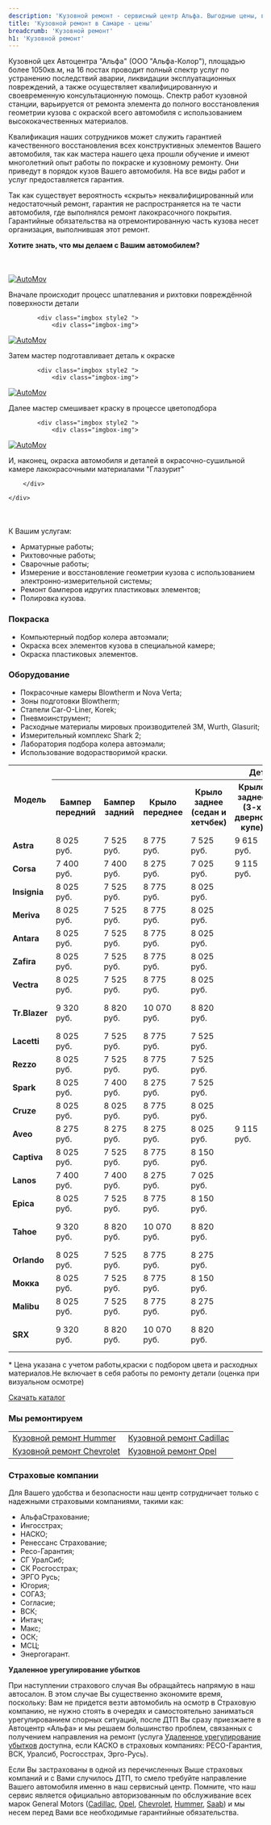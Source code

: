 ```yaml
---
description: 'Кузовной ремонт - сервисный центр Альфа. Выгодные цены, высокое качество работы, официальный автосервис General Motors в Самаре.'
title: 'Кузовной ремонт в Самаре - цены'
breadcrumb: 'Кузовной ремонт'
h1: 'Кузовной ремонт'
---
```

<p>
	 Кузовной цех Автоцентра "Альфа" (ООО "Альфа-Колор"), площадью более 1050кв.м, на 16 постах проводит полный спектр услуг по устранению последствий аварии, ликвидации эксплуатационных повреждений, а также осуществляет квалифицированную и своевременную консультационную помощь. Спектр работ кузовной станции, варьируется от ремонта элемента до полного восстановления геометрии кузова с окраской всего автомобиля c использованием высококачественных материалов.
</p>
<p>
	 Квалификация наших сотрудников может служить гарантией качественного восстановления всех конструктивных элементов Вашего автомобиля, так как мастера нашего цеха прошли обучение и имеют многолетний опыт работы по покраске и кузовному ремонту. Они приведут в порядок кузов Вашего автомобиля. На все виды работ и услуг предоставляется гарантия.
</p>
<p>
	 Так как существует вероятность «скрыть» неквалифицированный или недостаточный ремонт, гарантия не&nbsp;распространяется на&nbsp;те&nbsp;части автомобиля, где выполнялся ремонт лакокрасочного покрытия. Гарантийные обязательства на&nbsp;отремонтированную часть кузова несет организация, выполнившая этот ремонт.
</p>
<p>
 <b>Хотите знать, что мы делаем с Вашим автомобилем?</b>
</p>
<section class="flat-vehicle-services" style="margin: 50px 0;">
<div class="container">
	<div class="flat-carousel-not-numb" data-auto="true" data-column="1" data-column2="1" data-column3="1" data-gap="0" data-dots="true" data-nav="false" data-loop="true">
		<div class="flat-imgbox style2 clearfix carousel-service owl-carousel owl-theme owl-loaded">
			<div class="imgbox style2 ">
				<div class="imgbox-img">
 <a href="#"><img alt="AutoMov" src="/local/templates/alpha/images/paints/01.jpg" /></a>
					<div class="overlay">
					</div>
					<div class="imgbox-content text-center ">
						<p>
							 Вначале происходит процесс шпатлевания и рихтовки повреждённой поверхности детали
						</p>
					</div>
				</div>
			</div>
			 
			<div class="imgbox style2 ">
				<div class="imgbox-img">
 <a href="#"><img alt="AutoMov" src="/local/templates/alpha/images/paints/02.jpg" /></a>
					<div class="overlay">
					</div>
					<div class="imgbox-content text-center">
						<p>
							 Затем мастер подготавливает деталь к окраске
						</p>
					</div>
				</div>
			</div>
			 
			<div class="imgbox style2 ">
				<div class="imgbox-img">
 <a href="#"><img alt="AutoMov" src="/local/templates/alpha/images/paints/03.jpg" /></a>
					<div class="overlay">
					</div>
					<div class="imgbox-content text-center">
						<p>
							 Далее мастер смешивает краску в процессе цветоподбора
						</p>
					</div>
				</div>
			</div>
			 
			<div class="imgbox style2 ">
				<div class="imgbox-img">
 <a href="#"><img alt="AutoMov" src="/local/templates/alpha/images/paints/04.jpg" /></a>
					<div class="overlay">
					</div>
					<div class="imgbox-content text-center">
						<p>
							 И, наконец, окраска автомобиля и деталей в окрасочно-сушильной камере лакокрасочными материалами "Глазурит"
						</p>
					</div>
				</div>
			</div>
			 
		</div>
		 
	</div>
</div>
 </section>
<p>
	 К Вашим услугам:
</p>
<div>
	<ul>
		<li>Арматурные работы;</li>
		<li>Рихтовочные работы;</li>
		<li>Сварочные работы;</li>
		<li>Измерение и восстановление геометрии кузова с использованием <nobr>электронно-измерительной</nobr> системы;</li>
		<li>Ремонт бамперов идругих пластиковых элементов;</li>
		<li>Полировка кузова.</li>
	</ul>
</div>
<h3>Покраска</h3>
<div>
	<ul>
		<li>Компьютерный подбор колера автоэмали;</li>
		<li>Окраска всех элементов кузова в специальной камере;</li>
		<li>Окраска пластиковых элементов.</li>
	</ul>
</div>
<h3>Оборудование</h3>
<div>
	<ul>
		<li>Покрасочные камеры Blowtherm и Nova Verta;</li>
		<li>Зоны подготовки Blowtherm;</li>
		<li>Стапели <nobr>Car-O-Liner</nobr>, Korek;</li>
		<li>Пневмоинструмент;</li>
		<li>Расходные материалы мировых производителей 3М, Wurth, Glasurit;</li>
		<li>Измерительный комплекс Shark 2;</li>
		<li>Лаборатория подбора колера автоэмали;</li>
		<li>Использование водорастворимой краски. </li>
	</ul>
</div>
<div class="table-scroll">
	<table class="table">
	<tbody>
	<tr>
		<th rowspan="2">
			 Модель
		</th>
		<th colspan="10">
			 Деталь
		</th>
	</tr>
	<tr>
		<th>
			 Бампер передний
		</th>
		<th>
			 Бампер задний
		</th>
		<th>
			 Крыло переднее
		</th>
		<th>
			 Крыло заднее (седан и хетчбек)
		</th>
		<th>
			 Крыло заднее (3-х дверное купе)
		</th>
		<th>
			 Дверь передняя
		</th>
		<th>
			 Дверь задняя
		</th>
		<th>
			 Капот
		</th>
		<th>
			 Крышка багажника
		</th>
		<th>
			 Дверь задка
		</th>
	</tr>
	<tr>
		<td style="text-align:left; font-weight:bold;">
			 Astra
		</td>
		<td>
			 8 025 <br />
			 руб.
		</td>
		<td>
			 7 525 <br />
			 руб.
		</td>
		<td>
			 8 775 <br />
			 руб.
		</td>
		<td>
			 7 525 <br />
			 руб.
		</td>
		<td>
			 9 615 <br />
			 руб.
		</td>
		<td>
			 9 400 <br />
			 руб.
		</td>
		<td>
			 9 400 <br />
			 руб.
		</td>
		<td>
			 9 520 <br />
			 руб.
		</td>
		<td>
			 8 150 <br />
			 руб.
		</td>
		<td>
			 8 775 <br />
			 руб.
		</td>
	</tr>
	<tr>
		<td style="text-align:left; font-weight:bold;">
			 Corsa
		</td>
		<td>
			 7 400 <br />
			 руб.
		</td>
		<td>
			 7 400 <br />
			 руб.
		</td>
		<td>
			 8 275 <br />
			 руб.
		</td>
		<td>
			 7 025 <br />
			 руб.
		</td>
		<td>
			 9 115 <br />
			 руб.
		</td>
		<td>
			 8 650 <br />
			 руб.
		</td>
		<td>
			 8 650 <br />
			 руб.
		</td>
		<td>
			 9 050 <br />
			 руб.
		</td>
		<td>
		</td>
		<td>
			 8 775 <br />
			 руб.
		</td>
	</tr>
	<tr>
		<td style="text-align:left; font-weight:bold;">
			 Insignia
		</td>
		<td>
			 8 025 <br />
			 руб.
		</td>
		<td>
			 7 525 <br />
			 руб.
		</td>
		<td>
			 8 775 <br />
			 руб.
		</td>
		<td>
			 8 025 <br />
			 руб.
		</td>
		<td>
		</td>
		<td>
			 9 400 <br />
			 руб.
		</td>
		<td>
			 9 400 <br />
			 руб.
		</td>
		<td>
			 9 520 <br />
			 руб.
		</td>
		<td>
			 8 150 <br />
			 руб.
		</td>
		<td>
			 8 775 <br />
			 руб.
		</td>
	</tr>
	<tr>
		<td style="text-align:left; font-weight:bold;">
			 Meriva
		</td>
		<td>
			 8 025 <br />
			 руб.
		</td>
		<td>
			 7 525 <br />
			 руб.
		</td>
		<td>
			 8 775 <br />
			 руб.
		</td>
		<td>
			 8 025 <br />
			 руб.
		</td>
		<td>
		</td>
		<td>
			 9 400 <br />
			 руб.
		</td>
		<td>
			 9 400 <br />
			 руб.
		</td>
		<td>
			 9 520 <br />
			 руб.
		</td>
		<td>
		</td>
		<td>
			 8 775 <br />
			 руб.
		</td>
	</tr>
	<tr>
		<td style="text-align:left; font-weight:bold;">
			 Antara
		</td>
		<td>
			 8 025 <br />
			 руб.
		</td>
		<td>
			 7 525 <br />
			 руб.
		</td>
		<td>
			 8 775 <br />
			 руб.
		</td>
		<td>
			 8 025 <br />
			 руб.
		</td>
		<td>
		</td>
		<td>
			 9 400 <br />
			 руб.
		</td>
		<td>
			 9 400 <br />
			 руб.
		</td>
		<td>
			 9 520 <br />
			 руб.
		</td>
		<td>
		</td>
		<td>
			 8 775 <br />
			 руб.
		</td>
	</tr>
	<tr>
		<td style="text-align:left; font-weight:bold;">
			 Zafira
		</td>
		<td>
			 8 025 <br />
			 руб.
		</td>
		<td>
			 7 525 <br />
			 руб.
		</td>
		<td>
			 8 775 <br />
			 руб.
		</td>
		<td>
			 8 025 <br />
			 руб.
		</td>
		<td>
		</td>
		<td>
			 9 400 <br />
			 руб.
		</td>
		<td>
			 9 400 <br />
			 руб.
		</td>
		<td>
			 9 520 <br />
			 руб.
		</td>
		<td>
		</td>
		<td>
			 8 775 <br />
			 руб.
		</td>
	</tr>
	<tr>
		<td style="text-align:left; font-weight:bold;">
			 Vectra
		</td>
		<td>
			 8 025 <br />
			 руб.
		</td>
		<td>
			 7 525 <br />
			 руб.
		</td>
		<td>
			 8 775 <br />
			 руб.
		</td>
		<td>
			 8 025 <br />
			 руб.
		</td>
		<td>
		</td>
		<td>
			 9 400 <br />
			 руб.
		</td>
		<td>
			 9 400 <br />
			 руб.
		</td>
		<td>
			 9 520 <br />
			 руб.
		</td>
		<td>
			 8 150 <br />
			 руб.
		</td>
		<td>
			 8 775 <br />
			 руб.
		</td>
	</tr>
	<tr>
		<td style="text-align:left; font-weight:bold;">
			 Tr.Blazer
		</td>
		<td>
			 9 320 <br />
			 руб.
		</td>
		<td>
			 8 820 <br />
			 руб.
		</td>
		<td>
			 10 070 <br />
			 руб.
		</td>
		<td>
			 8 820 <br />
			 руб.
		</td>
		<td>
		</td>
		<td>
			 10 695 <br />
			 руб.
		</td>
		<td>
			 10 695 <br />
			 руб.
		</td>
		<td>
			 10 815 <br />
			 руб.
		</td>
		<td>
		</td>
		<td>
			 10 070 <br />
			 руб.
		</td>
	</tr>
	<tr>
		<td style="text-align:left; font-weight:bold;">
			 Lacetti
		</td>
		<td>
			 8 025 <br />
			 руб.
		</td>
		<td>
			 7 525 <br />
			 руб.
		</td>
		<td>
			 8 775 <br />
			 руб.
		</td>
		<td>
			 7 525 <br />
			 руб.
		</td>
		<td>
		</td>
		<td>
			 9 400 <br />
			 руб.
		</td>
		<td>
			 9 400 <br />
			 руб.
		</td>
		<td>
			 9 520 <br />
			 руб.
		</td>
		<td>
			 8 150 <br />
			 руб.
		</td>
		<td>
			 8 775 <br />
			 руб.
		</td>
	</tr>
	<tr>
		<td style="text-align:left; font-weight:bold;">
			 Rezzo
		</td>
		<td>
			 8 025 <br />
			 руб.
		</td>
		<td>
			 7 525 <br />
			 руб.
		</td>
		<td>
			 8 775 <br />
			 руб.
		</td>
		<td>
			 7 525 <br />
			 руб.
		</td>
		<td>
		</td>
		<td>
			 9 400 <br />
			 руб.
		</td>
		<td>
			 9 400 <br />
			 руб.
		</td>
		<td>
			 9 520 <br />
			 руб.
		</td>
		<td>
		</td>
		<td>
			 8 775 <br />
			 руб.
		</td>
	</tr>
	<tr>
		<td style="text-align:left; font-weight:bold;">
			 Spark
		</td>
		<td>
			 8 025 <br />
			 руб.
		</td>
		<td>
			 7 400 <br />
			 руб.
		</td>
		<td>
			 8 275 <br />
			 руб.
		</td>
		<td>
			 7 525 <br />
			 руб.
		</td>
		<td>
		</td>
		<td>
			 8 650 <br />
			 руб.
		</td>
		<td>
			 8 650 <br />
			 руб.
		</td>
		<td>
			 9 050 <br />
			 руб.
		</td>
		<td>
		</td>
		<td>
			 8 775 <br />
			 руб.
		</td>
	</tr>
	<tr>
		<td style="text-align:left; font-weight:bold;">
			 Cruze
		</td>
		<td>
			 8 025 <br />
			 руб.
		</td>
		<td>
			 8 025 <br />
			 руб.
		</td>
		<td>
			 8 775 <br />
			 руб.
		</td>
		<td>
			 8 025 <br />
			 руб.
		</td>
		<td>
		</td>
		<td>
			 9 400 <br />
			 руб.
		</td>
		<td>
			 9 400 <br />
			 руб.
		</td>
		<td>
			 9 520 <br />
			 руб.
		</td>
		<td>
			 8 150 <br />
			 руб.
		</td>
		<td>
			 8 775 <br />
			 руб.
		</td>
	</tr>
	<tr>
		<td style="text-align:left; font-weight:bold;">
			 Aveo
		</td>
		<td>
			 8 275 <br />
			 руб.
		</td>
		<td>
			 8 275 <br />
			 руб.
		</td>
		<td>
			 8 275 <br />
			 руб.
		</td>
		<td>
			 8 025 <br />
			 руб.
		</td>
		<td>
			 9 115 <br />
			 руб.
		</td>
		<td>
			 8 650 <br />
			 руб.
		</td>
		<td>
			 8 650 <br />
			 руб.
		</td>
		<td>
			 9 050 <br />
			 руб.
		</td>
		<td>
			 8 150 <br />
			 руб.
		</td>
		<td>
			 8 775 <br />
			 руб.
		</td>
	</tr>
	<tr>
		<td style="text-align:left; font-weight:bold;">
			 Captiva
		</td>
		<td>
			 8 025 <br />
			 руб.
		</td>
		<td>
			 7 525 <br />
			 руб.
		</td>
		<td>
			 8 775 <br />
			 руб.
		</td>
		<td>
			 8 150 <br />
			 руб.
		</td>
		<td>
		</td>
		<td>
			 9 400 <br />
			 руб.
		</td>
		<td>
			 9 400 <br />
			 руб.
		</td>
		<td>
			 9 520 <br />
			 руб.
		</td>
		<td>
		</td>
		<td>
			 8 775 <br />
			 руб.
		</td>
	</tr>
	<tr>
		<td style="text-align:left; font-weight:bold;">
			 Lanos
		</td>
		<td>
			 7 400 <br />
			 руб.
		</td>
		<td>
			 7 400 <br />
			 руб.
		</td>
		<td>
			 8 275 <br />
			 руб.
		</td>
		<td>
			 7 025 <br />
			 руб.
		</td>
		<td>
		</td>
		<td>
			 8 650 <br />
			 руб.
		</td>
		<td>
			 8 650 <br />
			 руб.
		</td>
		<td>
			 9 050 <br />
			 руб.
		</td>
		<td>
			 8 150 <br />
			 руб.
		</td>
		<td>
			 8 775 <br />
			 руб.
		</td>
	</tr>
	<tr>
		<td style="text-align:left; font-weight:bold;">
			 Epica
		</td>
		<td>
			 8 025 <br />
			 руб.
		</td>
		<td>
			 7 525 <br />
			 руб.
		</td>
		<td>
			 8 775 <br />
			 руб.
		</td>
		<td>
			 8 150 <br />
			 руб.
		</td>
		<td>
		</td>
		<td>
			 9 400 <br />
			 руб.
		</td>
		<td>
			 9 400 <br />
			 руб.
		</td>
		<td>
			 9 520 <br />
			 руб.
		</td>
		<td>
			 8 150 <br />
			 руб.
		</td>
		<td>
		</td>
	</tr>
	<tr>
		<td style="text-align:left; font-weight:bold;">
			 Tahoe
		</td>
		<td>
			 9 320 <br />
			 руб.
		</td>
		<td>
			 8 820 <br />
			 руб.
		</td>
		<td>
			 10 070 <br />
			 руб.
		</td>
		<td>
			 8 820 <br />
			 руб.
		</td>
		<td>
		</td>
		<td>
			 10 695 <br />
			 руб.
		</td>
		<td>
			 10 695 <br />
			 руб.
		</td>
		<td>
			 10 815 <br />
			 руб.
		</td>
		<td>
		</td>
		<td>
			 10 070 <br />
			 руб.
		</td>
	</tr>
	<tr>
		<td style="text-align:left; font-weight:bold;">
			 Orlando
		</td>
		<td>
			 8 025 <br />
			 руб.
		</td>
		<td>
			 7 525 <br />
			 руб.
		</td>
		<td>
			 8 775 <br />
			 руб.
		</td>
		<td>
			 8 275 <br />
			 руб.
		</td>
		<td>
		</td>
		<td>
			 9 400 <br />
			 руб.
		</td>
		<td>
			 9 400 <br />
			 руб.
		</td>
		<td>
			 9 520 <br />
			 руб.
		</td>
		<td>
		</td>
		<td>
			 8 775 <br />
			 руб.
		</td>
	</tr>
	<tr>
		<td style="text-align:left; font-weight:bold;">
			 Moкка
		</td>
		<td>
			 8 025 <br />
			 руб.
		</td>
		<td>
			 7 525 <br />
			 руб.
		</td>
		<td>
			 8 775 <br />
			 руб.
		</td>
		<td>
			 8 150 <br />
			 руб.
		</td>
		<td>
		</td>
		<td>
			 9 400 <br />
			 руб.
		</td>
		<td>
			 9 400 <br />
			 руб.
		</td>
		<td>
			 9 520 <br />
			 руб.
		</td>
		<td>
		</td>
		<td>
			 8 775 <br />
			 руб.
		</td>
	</tr>
	<tr>
		<td style="text-align:left; font-weight:bold;">
			 Malibu
		</td>
		<td>
			 8 025 <br />
			 руб.
		</td>
		<td>
			 7 525 <br />
			 руб.
		</td>
		<td>
			 8 775 <br />
			 руб.
		</td>
		<td>
			 8 275 <br />
			 руб.
		</td>
		<td>
		</td>
		<td>
			 9 400 <br />
			 руб.
		</td>
		<td>
			 9 400 <br />
			 руб.
		</td>
		<td>
			 9 520 <br />
			 руб.
		</td>
		<td>
			 8 150 <br />
			 руб.
		</td>
		<td>
		</td>
	</tr>
	<tr>
		<td style="text-align:left; font-weight:bold;">
			 SRX
		</td>
		<td>
			 9 320 <br />
			 руб.
		</td>
		<td>
			 8 820 <br />
			 руб.
		</td>
		<td>
			 10 070 <br />
			 руб.
		</td>
		<td>
			 8 820 <br />
			 руб.
		</td>
		<td>
		</td>
		<td>
			 10 695 <br />
			 руб.
		</td>
		<td>
			 10 695 <br />
			 руб.
		</td>
		<td>
			 10 815 <br />
			 руб.
		</td>
		<td>
		</td>
		<td>
			 10 070 <br />
			 руб.
		</td>
	</tr>
	</tbody>
	</table>
</div>
<p>
	 * Цена указана с учетом работы,краски с подбором цвета и расходных материалов.Не включает в себя работы по ремонту детали (оценка при визуальном осмотре)
</p>
<p>
 <a href="/upload/medialibrary/spec.xls" class="greenButton">Скачать каталог</a>
</p>
<div class="flat-title v4">
	<h3>Мы ремонтируем&nbsp;</h3>
</div>
<div>
	<table>
	<tbody>
	<tr>
		<td>
 <a href="https://www.alpha-center.ru/remont/hummer/kuzovnoj-remont-i-pokraska-avtomobilya/">Кузовной ремонт Hummer</a><br />
		</td>
		<td>
 <a href="https://www.alpha-center.ru/remont/cadillac/kuzovnoj-remont-i-pokraska-avtomobilya/">Кузовной ремонт Cadillac</a><br />
		</td>
	</tr>
	<tr>
		<td>
 <a href="https://www.alpha-center.ru/remont/chevrolet/kuzovnoj-remont-i-pokraska-avtomobilya/">Кузовной ремонт Chevrolet</a><br />
		</td>
		<td>
 <a href="https://www.alpha-center.ru/remont/opel/kuzovnoj-remont-i-pokraska-avtomobilya/">Кузовной ремонт Opel</a><br />
		</td>
	</tr>
	</tbody>
	</table>
</div>
<h3>Страховые компании</h3>
<p>
	 Для Вашего удобства и безопасности наш центр сотрудничает только с надежными страховыми компаниями, такими как:
</p>
<ul>
	<li>АльфаСтрахование;</li>
	<li>Ингосстрах; </li>
	<li> НАСКО; </li>
	<li> Ренессанс Страхование; </li>
	<li> Ресо-Гарантия; </li>
	<li> СГ УралСиб; </li>
	<li> СК Росгосстрах; </li>
	<li> ЭРГО Русь; </li>
	<li> Югория; </li>
	<li> СОГАЗ; </li>
	<li> Согласие; </li>
	<li>ВСК; </li>
	<li>Интач; </li>
	<li>Макс; </li>
	<li>ОСК;</li>
	<li> МСЦ;</li>
	<li>Энергогарант.</li>
</ul>
<p>
 <strong>Удаленное урегулирование убытков</strong>
</p>
<p>
	 При наступлении страхового случая Вы обращайтесь напрямую в наш автосалон. В этом случае Вы существенно экономите время, поскольку: Вам не придется везти автомобиль на осмотр в Страховую компанию, не нужно стоять в очередях и самостоятельно заниматься урегулированием спорных ситуаций, после ДТП Вы сразу приезжаете в Автоцентр «Альфа» и мы решаем большинство проблем, связанных с получением направления на ремонт (услуга <a href="/services/uuu/">Удаленное урегулирование убытков</a> доступна, если КАСКО в страховых компаниях: РЕСО-Гарантия, ВСК, Уралсиб, Росгосстрах, Эрго-Русь).
</p>
<p>
	 Если Вы застрахованы в одной из перечисленных Выше страховых компаний и с Вами случилось ДТП, то смело требуйте направление Вашего автомобиля именно в наш сервисный центр. Помните, что наш сервис является официально авторизованным по обслуживание всех марок General Motors (<a href="/remont/cadillac/">Cadillac</a>, <a href="/remont/opel/">Opel</a>, <a href="/remont/chevrolet/">Chevrolet</a>, <a href="/remont/hummer/">Hummer</a>, <a href="/remont/saab/">Saab</a>) и мы несем перед Вами все необходимые гарантийные обязательства.
</p>
 